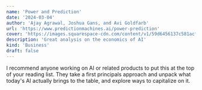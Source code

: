 ```yaml
---
name: 'Power and Prediction'
date: '2024-03-04'
author: 'Ajay Agrawal, Joshua Gans, and Avi Goldfarb'
url: 'https://www.predictionmachines.ai/power-prediction'
cover: 'https://images.squarespace-cdn.com/content/v1/59d6456137c581acfcef3422/9acb9867-7711-47e1-b4c2-fd407f13f70b/PowerandPrediction.jpg?format=750w'
description: 'Great analysis on the economics of AI'
kind: 'Business'
draft: false
---
```

I recommend anyone working on AI or related products to put this at the top of your reading list.
They take a first principals approach and unpack what today's AI actually brings to the table, and explore ways to capitalize on it.